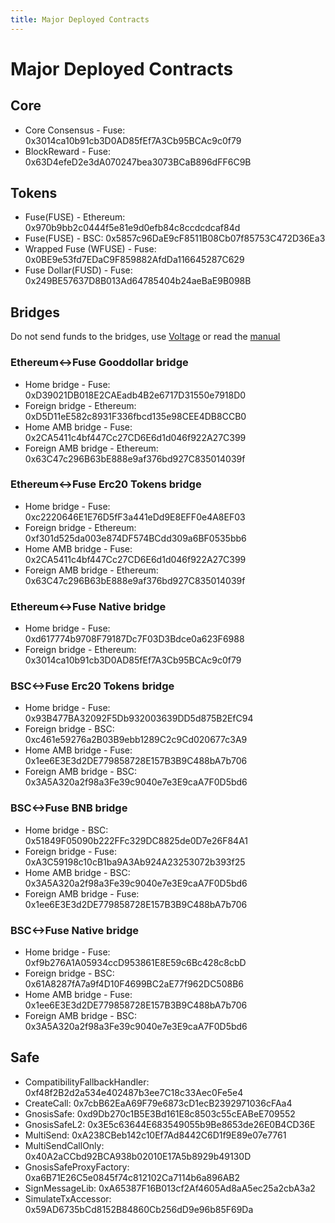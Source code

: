 ```yaml
---
title: Major Deployed Contracts
---
```

# Major Deployed Contracts

## Core

* Core Consensus - Fuse: 0x3014ca10b91cb3D0AD85fEf7A3Cb95BCAc9c0f79
* BlockReward - Fuse: 0x63D4efeD2e3dA070247bea3073BCaB896dFF6C9B

## Tokens&#x20;

* Fuse(FUSE) - Ethereum: 0x970b9bb2c0444f5e81e9d0efb84c8ccdcdcaf84d
* &#x20;Fuse(FUSE) - BSC: 0x5857c96DaE9cF8511B08Cb07f85753C472D36Ea3&#x20;
* Wrapped Fuse (WFUSE) - Fuse: 0x0BE9e53fd7EDaC9F859882AfdDa116645287C629&#x20;
* Fuse Dollar(FUSD) - Fuse: 0x249BE57637D8B013Ad64785404b24aeBaE9B098B

## Bridges&#x20;

Do not send funds to the bridges, use [Voltage](https://voltage.finance) or read the [manual](../../basics/getting-started-with-fuse/asset-bridges-to-other-chains.mdx)

### Ethereum<->Fuse Gooddollar bridge

* Home bridge - Fuse: 0xD39021DB018E2CAEadb4B2e6717D31550e7918D0&#x20;
* Foreign bridge - Ethereum: 0xD5D11eE582c8931F336fbcd135e98CEE4DB8CCB0
* Home AMB bridge - Fuse: 0x2CA5411c4bf447Cc27CD6E6d1d046f922A27C399&#x20;
* Foreign AMB bridge - Ethereum: 0x63C47c296B63bE888e9af376bd927C835014039f

### Ethereum<->Fuse Erc20 Tokens bridge

* Home bridge - Fuse: 0xc2220646E1E76D5fF3a441eDd9E8EFF0e4A8EF03&#x20;
* Foreign bridge - Ethereum: 0xf301d525da003e874DF574BCdd309a6BF0535bb6&#x20;
* Home AMB bridge - Fuse: 0x2CA5411c4bf447Cc27CD6E6d1d046f922A27C399&#x20;
* Foreign AMB bridge - Ethereum: 0x63C47c296B63bE888e9af376bd927C835014039f

### Ethereum<->Fuse Native bridge

* Home bridge - Fuse: 0xd617774b9708F79187Dc7F03D3Bdce0a623F6988&#x20;
* Foreign bridge - Ethereum: 0x3014ca10b91cb3D0AD85fEf7A3Cb95BCAc9c0f79

### BSC<->Fuse Erc20 Tokens bridge

* Home bridge - Fuse: 0x93B477BA32092F5Db932003639DD5d875B2EfC94&#x20;
* Foreign bridge - BSC: 0xc461e59276a2B03B9ebb1289C2c9Cd020677c3A9&#x20;
* Home AMB bridge - Fuse: 0x1ee6E3E3d2DE779858728E157B3B9C488bA7b706&#x20;
* Foreign AMB bridge - BSC: 0x3A5A320a2f98a3Fe39c9040e7e3E9caA7F0D5bd6

### BSC<->Fuse BNB bridge

* Home bridge - BSC: 0x51849F05090b222FFc329DC8825de0D7e26F84A1&#x20;
* Foreign bridge - Fuse: 0xA3C59198c10cB1ba9A3Ab924A23253072b393f25&#x20;
* Home AMB bridge - BSC: 0x3A5A320a2f98a3Fe39c9040e7e3E9caA7F0D5bd6&#x20;
* Foreign AMB bridge - Fuse: 0x1ee6E3E3d2DE779858728E157B3B9C488bA7b706

### BSC<->Fuse Native bridge

* Home bridge - Fuse: 0xf9b276A1A05934ccD953861E8E59c6Bc428c8cbD&#x20;
* Foreign bridge - BSC: 0x61A8287fA7a9f4D10F4699BC2aE77f962DC508B6&#x20;
* Home AMB bridge - Fuse: 0x1ee6E3E3d2DE779858728E157B3B9C488bA7b706&#x20;
* Foreign AMB bridge - BSC: 0x3A5A320a2f98a3Fe39c9040e7e3E9caA7F0D5bd6

## Safe

* CompatibilityFallbackHandler: 0xf48f2B2d2a534e402487b3ee7C18c33Aec0Fe5e4
* CreateCall: 0x7cbB62EaA69F79e6873cD1ecB2392971036cFAa4
* GnosisSafe: 0xd9Db270c1B5E3Bd161E8c8503c55cEABeE709552
* GnosisSafeL2: 0x3E5c63644E683549055b9Be8653de26E0B4CD36E
* MultiSend: 0xA238CBeb142c10Ef7Ad8442C6D1f9E89e07e7761
* MultiSendCallOnly: 0x40A2aCCbd92BCA938b02010E17A5b8929b49130D
* GnosisSafeProxyFactory: 0xa6B71E26C5e0845f74c812102Ca7114b6a896AB2
* SignMessageLib: 0xA65387F16B013cf2Af4605Ad8aA5ec25a2cbA3a2
* SimulateTxAccessor: 0x59AD6735bCd8152B84860Cb256dD9e96b85F69Da

##

